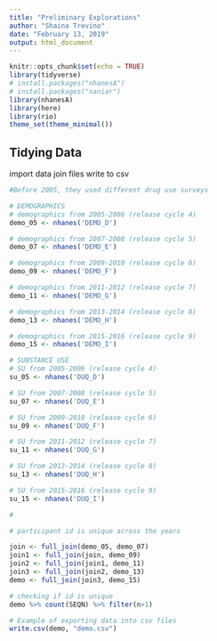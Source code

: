 ```yaml
---
title: "Preliminary Explorations"
author: "Shaina Trevino"
date: "February 13, 2019"
output: html_document
---
```


```r
knitr::opts_chunk$set(echo = TRUE)
library(tidyverse)
# install.packages("nhanesA")
# install.packages("naniar")
library(nhanesA)
library(here)
library(rio)
theme_set(theme_minimal())
```
## Tidying Data 

import data
join files
write to csv

```r

#Before 2005, they used different drug use surveys

# DEMOGRAPHICS
# demographics from 2005-2006 (release cycle 4)
demo_05 <- nhanes('DEMO_D')

# demographics from 2007-2008 (release cycle 5)
demo_07 <- nhanes('DEMO_E')

# demographics from 2009-2010 (release cycle 6)
demo_09 <- nhanes('DEMO_F')

# demographics from 2011-2012 (release cycle 7)
demo_11 <- nhanes('DEMO_G')

# demographics from 2013-2014 (release cycle 8)
demo_13 <- nhanes('DEMO_H')

# demographics from 2015-2016 (release cycle 9)
demo_15 <- nhanes('DEMO_I')

# SUBSTANCE USE
# SU from 2005-2006 (release cycle 4)
su_05 <- nhanes('DUQ_D')

# SU from 2007-2008 (release cycle 5)
su_07 <- nhanes('DUQ_E')

# SU from 2009-2010 (release cycle 6)
su_09 <- nhanes('DUQ_F')

# SU from 2011-2012 (release cycle 7)
su_11 <- nhanes('DUQ_G')

# SU from 2013-2014 (release cycle 8)
su_13 <- nhanes('DUQ_H')

# SU from 2015-2016 (release cycle 9)
su_15 <- nhanes('DUQ_I')

# 

```

```r
# participant id is unique across the years

join <- full_join(demo_05, demo_07)
join1 <- full_join(join, demo_09)
join2 <- full_join(join1, demo_11)
join3 <- full_join(join2, demo_13)
demo <- full_join(join3, demo_15)

# checking if id is unique
demo %>% count(SEQN) %>% filter(n>1)
```


```r
# Example of exporting data into csv files
write.csv(demo, "demo.csv")


```

